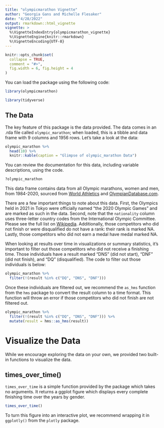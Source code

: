 ```yaml
---
title: "olympicmarathon Vignette"
author: "Georgia Gans and Michelle Flesaker"
date: "4/28/2022"
output: rmarkdown::html_vignette
vignette: >
  %\VignetteIndexEntry{olympicmarathon_vignette}
  %\VignetteEngine{knitr::rmarkdown}
  %\VignetteEncoding{UTF-8}
---
```


```r
knitr::opts_chunk$set(
  collapse = TRUE,
  comment = "#>",
  fig.width = 6, fig.height = 4
)
```

You can load the package using the following code:

```r
library(olympicmarathon)
```

```r
library(tidyverse)
```


## The Data

The key feature of this package is the data provided. The data comes in an .rda file called `olympic_marathon`; when loaded, this is a tibble and data frame with 9 columns and 1956 rows. Let's take a look at the data:

```r
olympic_marathon %>%
  head(10) %>%
  knitr::kable(caption = "Glimpse of olympic_marathon Data")
```

You can review the documentation for this data, including variable descriptions, using the code.

```r
?olympic_marathon
```

This data frame contains data from all Olympic marathons, women and men, from 1984-2020, sourced from [World Athletics](https://www.worldathletics.org/) and [OlympianDatabase.com](https://www.olympiandatabase.com/index.php?id=417&L=1). 

There are a few important things to note about this data. First, the Olympics held in 2021 in Tokyo were officially named "the 2020 Olympic Games" and are marked as such in the data. Second, note that the `nationality` column uses three-letter country codes from the International Olympic Committee. Please see the full list on [Wikipedia](https://en.wikipedia.org/wiki/List_of_IOC_country_codes). Additionally, those competitors who did not finish or were disqualified do not have a rank: their rank is marked NA. Lastly, those competitors who did not earn a medal have medal marked NA.

When looking at results over time in visualizations or summary statistics, it's important to filter out those competitors who did not receive a finishing time. Those individuals have a result marked "DNS" (did not start), "DNF" (did not finish), and "DQ" (disqualified). The code to filter out those individuals is below:

```r
olympic_marathon %>%
  filter(!(result %in% c("DQ", "DNS", "DNF")))
```

Once these individuals are filtered out, we recommend the `as_hms` function from the `hms` package to convert the result column to a time format. This function will throw an error if those competitors who did not finish are not filtered out. 

```r
olympic_marathon %>%
  filter(!(result %in% c("DQ", "DNS", "DNF"))) %>%
  mutate(result = hms::as_hms(result))
```

# Visualize the Data

While we encourage exploring the data on your own, we provided two built-in functions to visualize the data.

## times_over_time()

`times_over_time` is a simple function provided by the package which takes no arguments. It returns a ggplot figure which displays every complete finishing time over the years by gender. 

```r
times_over_time()
```

To turn this figure into an interactive plot, we recommend wrapping it in `ggplotly()` from the `plotly` package. 








